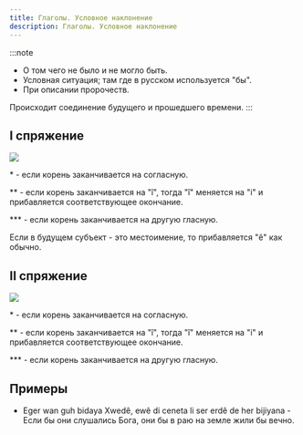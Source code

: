 ```yaml
---
title: Глаголы. Условное наклонение
description: Глаголы. Условное наклонение
---
```


:::note

- О том чего не было и не могло быть.
- Условная ситуация; там где в русском используется "бы".
- При описании пророчеств.

Происходит соединение будущего и прошедшего времени.
:::

## I спряжение

![](/img/chapter-9/schema-1.png)

\* - если корень заканчивается на согласную.

\*\* - если корень заканчивается на "î", тогда "î" меняется на "i" и прибавляется соответствующее окончание.

\*\*\* - если корень заканчивается на другую гласную.

Если в будущем субъект - это местоимение, то прибавляется "ê" как обычно.

## II спряжение

![](/img/chapter-9/schema-2.png)

\* - если корень заканчивается на согласную.

\*\* - если корень заканчивается на "î", тогда "î" меняется на "i" и прибавляется соответствующее окончание.

\*\*\* - если корень заканчивается на другую гласную.

## Примеры

- Eger wan guh bidaya Xwedê, ewê di ceneta li ser erdê de her bijiyana - Если бы они слушались Бога, они бы в раю на земле жили бы вечно.

